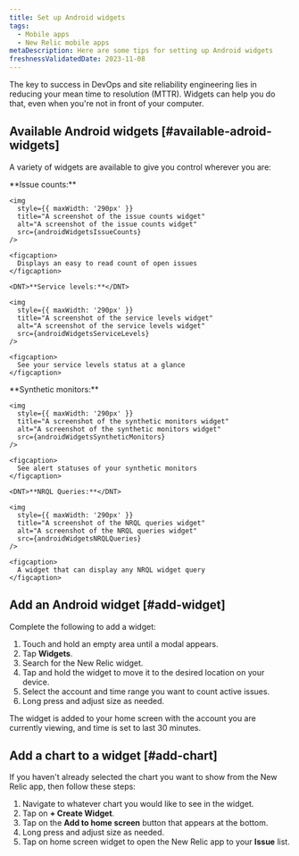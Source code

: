 ```yaml
---
title: Set up Android widgets
tags:
  - Mobile apps
  - New Relic mobile apps
metaDescription: Here are some tips for setting up Android widgets
freshnessValidatedDate: 2023-11-08
---
```










The key to success in DevOps and site reliability engineering lies in reducing your mean time to resolution (MTTR). Widgets can help you do that, even when you're not in front of your computer.  

## Available Android widgets [#available-adroid-widgets]

A variety of widgets are available to give you control wherever you are:

<SideBySide>
  <Side>
    <DNT>**Issue counts:**</DNT> 

    <img
      style={{ maxWidth: '290px' }}
      title="A screenshot of the issue counts widget"
      alt="A screenshot of the issue counts widget"
      src={androidWidgetsIssueCounts}
    />

    <figcaption>
      Displays an easy to read count of open issues
    </figcaption>
  </Side>

  <Side>

    <DNT>**Service levels:**</DNT> 
 
    <img
      style={{ maxWidth: '290px' }}
      title="A screenshot of the service levels widget"
      alt="A screenshot of the service levels widget"
      src={androidWidgetsServiceLevels}
    />  

    <figcaption>
      See your service levels status at a glance
    </figcaption>
  </Side>
  
  <Side>
    <DNT>**Synthetic monitors:**</DNT> 

    <img
      style={{ maxWidth: '290px' }}
      title="A screenshot of the synthetic monitors widget"
      alt="A screenshot of the synthetic monitors widget"
      src={androidWidgetsSyntheticMonitors}
    />

    <figcaption>
      See alert statuses of your synthetic monitors
    </figcaption>
  </Side>

  <Side>

    <DNT>**NRQL Queries:**</DNT> 
 
    <img
      style={{ maxWidth: '290px' }}
      title="A screenshot of the NRQL queries widget"
      alt="A screenshot of the NRQL queries widget"
      src={androidWidgetsNRQLQueries}
    />  

    <figcaption>
      A widget that can display any NRQL widget query
    </figcaption>
  </Side>
</SideBySide>


## Add an Android widget [#add-widget]

Complete the following to add a widget:

1. Touch and hold an empty area until a modal appears.
1. Tap <DNT>**Widgets**</DNT>.
1. Search for the New Relic widget.
1. Tap and hold the widget to move it to the desired location on your device.
1. Select the account and time range you want to count active issues.
1. Long press and adjust size as needed.

The widget is added to your home screen with the account you are currently viewing, and time is set to last 30 minutes.

## Add a chart to a widget [#add-chart]

If you haven't already selected the chart you want to show from the New Relic app, then follow these steps:

1. Navigate to whatever chart you would like to see in the widget.
1. Tap on <DNT>**+ Create Widget**</DNT>.
1. Tap on the <DNT>**Add to home screen**</DNT> button that appears at the bottom.
1. Long press and adjust size as needed.
1. Tap on home screen widget to open the New Relic app to your <DNT>**Issue**</DNT> list.

